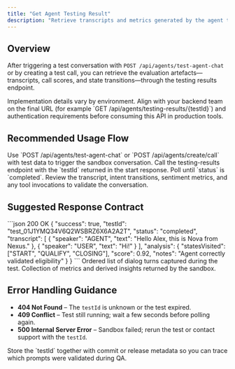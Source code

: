 ```yaml
---
title: "Get Agent Testing Result"
description: "Retrieve transcripts and metrics generated by the agent testing sandbox."
---
```


## Overview
After triggering a test conversation with `POST /api/agents/test-agent-chat` or by creating a test call, you can retrieve the evaluation artefacts—transcripts, call scores, and state transitions—through the testing results endpoint.

<Warning>
Implementation details vary by environment. Align with your backend team on the final URL (for example `GET /api/agents/testing-results/{testId}`) and authentication requirements before consuming this API in production tools.
</Warning>

## Recommended Usage Flow
<Steps>
<Step title="Start a test">
Use `POST /api/agents/test-agent-chat` or `POST /api/agents/create/call` with test data to trigger the sandbox conversation.
</Step>
<Step title="Poll for the result">
Call the testing-results endpoint with the `testId` returned in the start response. Poll until `status` is `completed`.
</Step>
<Step title="Inspect metrics">
Review the transcript, intent transitions, sentiment metrics, and any tool invocations to validate the conversation.
</Step>
</Steps>

## Suggested Response Contract
<ResponseExample>
```json 200 OK
{
  "success": true,
  "testId": "test_01J1YMQ34V6Q2WSBRZ6X6A2A2T",
  "status": "completed",
  "transcript": [
    { "speaker": "AGENT", "text": "Hello Alex, this is Nova from Nexus." },
    { "speaker": "USER", "text": "Hi!" }
  ],
  "analysis": {
    "statesVisited": ["START", "QUALIFY", "CLOSING"],
    "score": 0.92,
    "notes": "Agent correctly validated eligibility"
  }
}
```
</ResponseExample>

<ResponseField name="transcript" type="array">
Ordered list of dialog turns captured during the test.
</ResponseField>
<ResponseField name="analysis" type="object">
Collection of metrics and derived insights returned by the sandbox.
</ResponseField>

## Error Handling Guidance
- **404 Not Found** – The `testId` is unknown or the test expired.
- **409 Conflict** – Test still running; wait a few seconds before polling again.
- **500 Internal Server Error** – Sandbox failed; rerun the test or contact support with the `testId`.

<Tip>
Store the `testId` together with commit or release metadata so you can trace which prompts were validated during QA.
</Tip>
